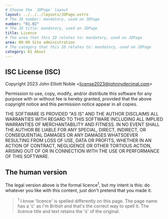 ```yaml
---
# Choose the `JDPage` layout
layout: ../../../layouts/JDPage.astro
# The JD number: mandatory, used on JDPage
number: "01.02"
# The JD title: mandatory, used on JDPage
title: Licence
# The area that this ID relates to: mandatory, used on JDPage
area: 00-09 Site administration
# The category that this ID relates to: mandatory, used on JDPage
category: 01 About
---
```


## ISC License (ISC)

Copyright 2023 John Elliott Noble &lt;license2023@johnnydecimal.com&gt;

Permission to use, copy, modify, and/or distribute this software for any purpose with or without fee is hereby granted, provided that the above copyright notice and this permission notice appear in all copies.

THE SOFTWARE IS PROVIDED "AS IS" AND THE AUTHOR DISCLAIMS ALL WARRANTIES WITH REGARD TO THIS SOFTWARE INCLUDING ALL IMPLIED WARRANTIES OF MERCHANTABILITY AND FITNESS. IN NO EVENT SHALL THE AUTHOR BE LIABLE FOR ANY SPECIAL, DIRECT, INDIRECT, OR CONSEQUENTIAL DAMAGES OR ANY DAMAGES WHATSOEVER RESULTING FROM LOSS OF USE, DATA OR PROFITS, WHETHER IN AN ACTION OF CONTRACT, NEGLIGENCE OR OTHER TORTIOUS ACTION, ARISING OUT OF OR IN CONNECTION WITH THE USE OR PERFORMANCE OF THIS SOFTWARE.

## The human version

The legal version above is the formal licence<sup>1</sup>, but my intent is this: do whatever you like with this content, just don't pretend that you made it.

> <sup>1</sup> I know 'licence' is spelled differently on this page. The page name
> has a 'c' as I'm British and that's the correct way to spell it. The licence title
> and text retains the 's' of the original.
